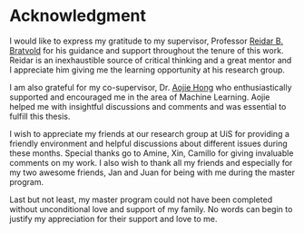 # Acknowledgment {-}

I would like to express my gratitude to my supervisor, Professor [Reidar B. Bratvold](http://www.uis.no/article.php?articleID=73815) for his guidance and support throughout the tenure of this work. Reidar is an inexhaustible source of critical thinking and a great mentor and I appreciate him giving me the learning opportunity at his research group.

I am also grateful for my co-supervisor, Dr. [Aojie Hong](https://www.uis.no/about-the-university/contact-us/employees/hong-aojie-article89548-11199.html) who enthusiastically supported and encouraged me in the area of Machine Learning. Aojie helped me with insightful discussions and comments and was essential to fulfill this thesis.

I wish to appreciate my friends at our research group at UiS for providing a friendly environment and helpful discussions about different issues during these months. Special thanks go to Amine, Xin, Camillo for giving invaluable comments on my work. I also wish to thank all my friends and especially for my two awesome friends, Jan and Juan for being with me during the master program.  

Last but not least, my master program could not have been completed without unconditional love and support of my family. No words can begin to justify my appreciation for their support and love to me.



